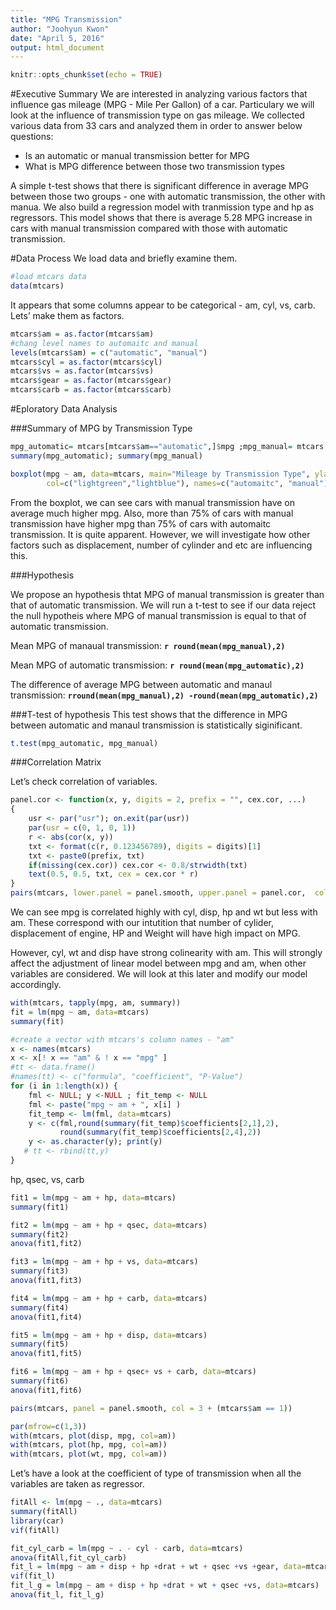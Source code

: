 ```yaml
---
title: "MPG Transmission"
author: "Joohyun Kwon"
date: "April 5, 2016"
output: html_document
---
```


```r
knitr::opts_chunk$set(echo = TRUE)
```
#Executive Summary
We are interested in analyzing various factors that influence gas mileage (MPG - Mile Per Gallon) of a car. Particulary we will look at the influence of transmission type on gas mileage. We collected various data from 33 cars and analyzed them in order to answer below questions:

- Is an automatic or manual transmission better for MPG
- What is MPG difference between those two transmission types

A simple t-test shows that there is significant difference in average MPG between those two groups - one with automatic transmission, the other with manua. We also build a regression model with tranmission type and hp as regressors. This model shows that there is average 5.28 MPG increase in cars with manual transmission compared with those with automatic transmission.

#Data Process
We load data and briefly examine them.
```r
#load mtcars data
data(mtcars)
```
It appears that some columns appear to be categorical - am, cyl, vs, carb. Lets' make them as factors.

```r
mtcars$am = as.factor(mtcars$am)
#chang level names to automaitc and manual
levels(mtcars$am) = c("automatic", "manual")
mtcars$cyl = as.factor(mtcars$cyl)
mtcars$vs = as.factor(mtcars$vs)
mtcars$gear = as.factor(mtcars$gear)
mtcars$carb = as.factor(mtcars$carb)
```
#Eploratory Data Analysis

###Summary of MPG by Transmission Type

```r
mpg_automatic= mtcars[mtcars$am=="automatic",]$mpg ;mpg_manual= mtcars[mtcars$am=="manual",]$mpg
summary(mpg_automatic); summary(mpg_manual)

boxplot(mpg ~ am, data=mtcars, main="Mileage by Transmission Type", ylab="MPG (Mile per Gallon)",
        col=c("lightgreen","lightblue"), names=c("automaitc", "manual"))
```

From the boxplot, we can see cars with manual transmission have on average much higher mpg. Also, more than 75% of cars with manual transmission have higher mpg than 75% of cars with automaitc transmission. It is quite apparent. However, we will investigate how other factors such as displacement, number of cylinder and etc are influencing this.

###Hypothesis

We propose an hypothesis thtat MPG of manual transmission is greater than that of automatic transmission. 
We will run a t-test to see if our data reject the null hypotheis where MPG of manual transmission is equal to that of automatic transmission.

Mean MPG of manaual transmission: **`r round(mean(mpg_manual),2)`**

Mean MPG of automatic transmission: **`r round(mean(mpg_automatic),2)`** 

The difference of average MPG between automatic and manaul transmission: **`rround(mean(mpg_manual),2) -round(mean(mpg_automatic),2)`** 

###T-test of hypothesis 
This test shows that the difference in MPG between automatic and manaul transmission is statistically siginificant.

```r
t.test(mpg_automatic, mpg_manual)
```
###Correlation Matrix

Let's check correlation of variables.
```r
panel.cor <- function(x, y, digits = 2, prefix = "", cex.cor, ...)
{
    usr <- par("usr"); on.exit(par(usr))
    par(usr = c(0, 1, 0, 1))
    r <- abs(cor(x, y))
    txt <- format(c(r, 0.123456789), digits = digits)[1]
    txt <- paste0(prefix, txt)
    if(missing(cex.cor)) cex.cor <- 0.8/strwidth(txt)
    text(0.5, 0.5, txt, cex = cex.cor * r)
}
pairs(mtcars, lower.panel = panel.smooth, upper.panel = panel.cor,  col = 3 + (mtcars$am == "manual"))
```

We can see mpg is correlated highly with cyl, disp, hp and wt but less with am. These correspond with our intutition that number of cylider, displacement of engine, HP and Weight will have high impact on MPG.

However, cyl, wt and disp have strong colinearity with am. This will strongly affect the adjustment of linear model between mpg and am, when other variables are considered. We will look at this later and modify our model accordingly.


```r
with(mtcars, tapply(mpg, am, summary))
fit = lm(mpg ~ am, data=mtcars)
summary(fit)
```

```r
#create a vector with mtcars's column names - "am"
x <- names(mtcars)
x <- x[! x == "am" & ! x == "mpg" ]
#tt <- data.frame()
#names(tt) <- c("formula", "coefficient", "P-Value")
for (i in 1:length(x)) {
    fml <- NULL; y <-NULL ; fit_temp <- NULL
    fml <- paste("mpg ~ am + ", x[i] )
    fit_temp <- lm(fml, data=mtcars) 
    y <- c(fml,round(summary(fit_temp)$coefficients[2,1],2),
           round(summary(fit_temp)$coefficients[2,4],2))
    y <- as.character(y); print(y)
   # tt <- rbind(tt,y)
}

```
hp, qsec, vs, carb
```r
fit1 = lm(mpg ~ am + hp, data=mtcars)
summary(fit1)
```

```r
fit2 = lm(mpg ~ am + hp + qsec, data=mtcars)
summary(fit2)
anova(fit1,fit2)
```

```r

fit3 = lm(mpg ~ am + hp + vs, data=mtcars)
summary(fit3)
anova(fit1,fit3)
```

```r

fit4 = lm(mpg ~ am + hp + carb, data=mtcars)
summary(fit4)
anova(fit1,fit4)
```

```r
fit5 = lm(mpg ~ am + hp + disp, data=mtcars)
summary(fit5)
anova(fit1,fit5)
```

```r

fit6 = lm(mpg ~ am + hp + qsec+ vs + carb, data=mtcars)
summary(fit6)
anova(fit1,fit6)
```

```r
pairs(mtcars, panel = panel.smooth, col = 3 + (mtcars$am == 1))
```

```r
par(mfrow=c(1,3))
with(mtcars, plot(disp, mpg, col=am))
with(mtcars, plot(hp, mpg, col=am))
with(mtcars, plot(wt, mpg, col=am))
```
Let's have a look at the coefficient of type of transmission when all the variables are taken as regressor.
```r
fitAll <- lm(mpg ~ ., data=mtcars)
summary(fitAll)
library(car)
vif(fitAll)
```



```r
fit_cyl_carb = lm(mpg ~ . - cyl - carb, data=mtcars)
anova(fitAll,fit_cyl_carb)
fit_l = lm(mpg ~ am + disp + hp +drat + wt + qsec +vs +gear, data=mtcars)
vif(fit_l)
fit_l_g = lm(mpg ~ am + disp + hp +drat + wt + qsec +vs, data=mtcars)
anova(fit_l, fit_l_g)
```